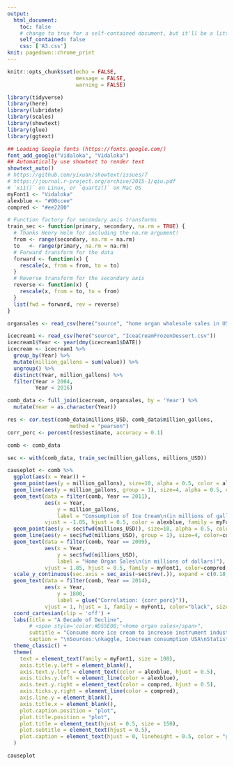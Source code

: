```yaml
---
output:
  html_document:
    toc: false
    # change to true for a self-contained document, but it'll be a litte slower for Pandoc to render
    self_contained: false
    css: ['A3.css']
knit: pagedown::chrome_print
---
```


```r
knitr::opts_chunk$set(echo = FALSE,
                      message = FALSE,
                      warning = FALSE)
```

```r
library(tidyverse)
library(here)
library(lubridate)
library(scales)
library(showtext)
library(glue)
library(ggtext)
```

```r
## Loading Google fonts (https://fonts.google.com/)
font_add_google("Vidaloka", "Vidaloka")
## Automatically use showtext to render text
showtext_auto()
# https://github.com/yixuan/showtext/issues/7
# https://journal.r-project.org/archive/2015-1/qiu.pdf
# `x11()` on Linux, or `quartz()` on Mac OS
myFont1 <- "Vidaloka"
alexblue <- "#00ccee"
compred <- "#ee2200"
```

```r
# Function factory for secondary axis transforms
train_sec <- function(primary, secondary, na.rm = TRUE) {
  # Thanks Henry Holm for including the na.rm argument!
  from <- range(secondary, na.rm = na.rm)
  to   <- range(primary, na.rm = na.rm)
  # Forward transform for the data
  forward <- function(x) {
    rescale(x, from = from, to = to)
  }
  # Reverse transform for the secondary axis
  reverse <- function(x) {
    rescale(x, from = to, to = from)
  }
  list(fwd = forward, rev = reverse)
}
```

```r
organsales <- read_csv(here("source", "home organ wholesale sales in US.csv"))
```

```r
icecream1 <- read_csv(here("source", "IceaCreamFrozenDessert.csv"))
icecream1$Year <- year(dmy(icecream1$DATE))
icecream <- icecream1 %>%
  group_by(Year) %>%
  mutate(million_gallons = sum(value)) %>%
  ungroup() %>%
  distinct(Year, million_gallons) %>%
  filter(Year > 2004,
         Year < 2016)
```

```r
comb_data <- full_join(icecream, organsales, by = 'Year') %>%
  mutate(Year = as.character(Year))

res <- cor.test(comb_data$millions_USD, comb_data$million_gallons,
                    method = "pearson")
corr_perc <- percent(res$estimate, accuracy = 0.1)

comb <- comb_data

sec <- with(comb_data, train_sec(million_gallons, millions_USD))
```

```r
causeplot <- comb %>%
  ggplot(aes(x = Year)) +
  geom_point(aes(y = million_gallons), size=10, alpha = 0.5, color = alexblue, shape = 16) +
  geom_line(aes(y = million_gallons, group = 1), size=4, alpha = 0.5, color = alexblue) +
  geom_text(data = filter(comb, Year == 2011), 
            aes(x = Year, 
                y = million_gallons, 
                label = "Consumption of Ice Cream\n(in millions of gallons)"), 
            vjust = -1.85, hjust = 0.5, color = alexblue, family = myFont1, size = 30, lineheight = .5) +
  geom_point(aes(y = sec$fwd(millions_USD)), size=10, alpha = 0.5, color=compred, shape = 15) +
  geom_line(aes(y = sec$fwd(millions_USD), group = 1), size=4, color=compred, alpha = 0.5) +
  geom_text(data = filter(comb, Year == 2009), 
            aes(x = Year, 
                y = sec$fwd(millions_USD), 
                label = "Home Organ Sales\n(in millions of dollars)"), 
            vjust = 1.85, hjust = 0.5, family = myFont1, color=compred, size = 30, lineheight = .5) +
  scale_y_continuous(sec.axis = sec_axis(~sec$rev(.)), expand = c(0.18,0.18)) +
  geom_text(data = filter(comb, Year == 2014), 
            aes(x = Year, 
                y = 1800, 
                label = glue("Correlation: {corr_perc}")), 
            vjust = 1, hjust = 1, family = myFont1, color="black", size = 36) +
  coord_cartesian(clip = 'off') +
  labs(title = "A Decade of Decline",
       # <span style='color:#D55E00;'>home organ sales</span>",
       subtitle = "Consume more ice cream to increase instrument industry's home organ sales",
       caption = "\nSources:\nkaggle, Icecream consumption USA\nStatista, Home Organ Wholesale Sales in US") +
  theme_classic() +
  theme(
    text = element_text(family = myFont1, size = 100),
    axis.title.y.left = element_blank(),
    axis.text.y.left = element_text(color = alexblue, hjust = 0.5),
    axis.ticks.y.left = element_line(color = alexblue),
    axis.text.y.right = element_text(color = compred, hjust = 0.5),
    axis.ticks.y.right = element_line(color = compred),
    axis.line.y = element_blank(),
    axis.title.x = element_blank(),
    plot.caption.position = "plot",
    plot.title.position = "plot",
    plot.title = element_text(hjust = 0.5, size = 150),
    plot.subtitle = element_text(hjust = 0.5),
    plot.caption = element_text(hjust = 0, lineheight = 0.5, color = "gray60", face = "italic")
  )

causeplot
```


